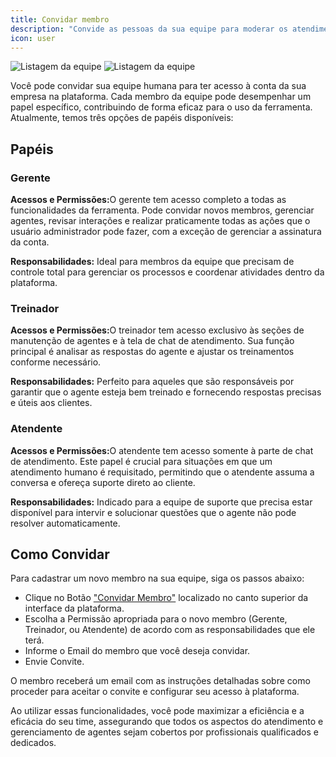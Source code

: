 ```yaml
---
title: Convidar membro
description: "Convide as pessoas da sua equipe para moderar os atendimentos"
icon: user
---
```


<img
  className="block dark:hidden rounded-xl border border-gray-300"
  src="/images/team/list-light.png"
  alt="Listagem da equipe"
/>
<img
  className="hidden dark:block rounded-xl"
  src="/images/team/list-dark.png"
  alt="Listagem da equipe"
/>

Você pode convidar sua equipe humana para ter acesso à conta da sua empresa na plataforma. Cada membro da equipe pode desempenhar um papel específico, contribuindo de forma eficaz para o uso da ferramenta. Atualmente, temos três opções de papéis disponíveis:

## Papéis

### Gerente

<b>Acessos e Permissões:</b>O gerente tem acesso completo a todas as
funcionalidades da ferramenta. Pode convidar novos membros, gerenciar agentes,
revisar interações e realizar praticamente todas as ações que o usuário
administrador pode fazer, com a exceção de gerenciar a assinatura da conta.

<b>Responsabilidades:</b>
Ideal para membros da equipe que precisam de controle total para gerenciar os processos
e coordenar atividades dentro da plataforma.

### Treinador

<b>Acessos e Permissões:</b>O treinador tem acesso exclusivo às seções de
manutenção de agentes e à tela de chat de atendimento. Sua função principal é
analisar as respostas do agente e ajustar os treinamentos conforme necessário.

<b>Responsabilidades:</b>
Perfeito para aqueles que são responsáveis por garantir que o agente esteja bem treinado
e fornecendo respostas precisas e úteis aos clientes.

### Atendente

<b>Acessos e Permissões:</b>O atendente tem acesso somente à parte de chat de
atendimento. Este papel é crucial para situações em que um atendimento humano é
requisitado, permitindo que o atendente assuma a conversa e ofereça suporte
direto ao cliente.

<b>Responsabilidades:</b>
Indicado para a equipe de suporte que precisa estar disponível para intervir e solucionar
questões que o agente não pode resolver automaticamente.

## Como Convidar

Para cadastrar um novo membro na sua equipe, siga os passos abaixo:

- Clique no Botão ["Convidar Membro"](https://app.gptmaker.ai/browse/team) localizado no canto superior da interface da plataforma.
- Escolha a Permissão apropriada para o novo membro (Gerente, Treinador, ou Atendente) de acordo com as responsabilidades que ele terá.
- Informe o Email do membro que você deseja convidar.
- Envie Convite.

O membro receberá um email com as instruções detalhadas sobre como proceder para aceitar o convite e configurar seu acesso à plataforma.

Ao utilizar essas funcionalidades, você pode maximizar a eficiência e a eficácia do seu time, assegurando que todos os aspectos do atendimento e gerenciamento de agentes sejam cobertos por profissionais qualificados e dedicados.
